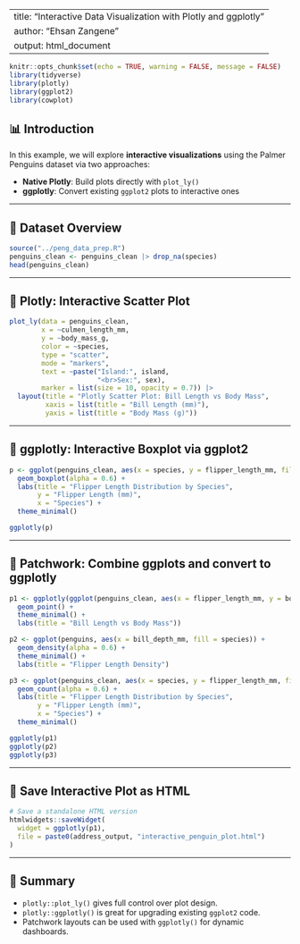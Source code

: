 
---
title: "Interactive Data Visualization with Plotly and ggplotly"
author: "Ehsan Zangene"
output: html_document
---

```r
knitr::opts_chunk$set(echo = TRUE, warning = FALSE, message = FALSE)
library(tidyverse)
library(plotly)
library(ggplot2)
library(cowplot)
```

## 📊 Introduction

In this example, we will explore **interactive visualizations** using the Palmer Penguins dataset via two approaches:

- **Native Plotly**: Build plots directly with `plot_ly()`
- **ggplotly**: Convert existing `ggplot2` plots to interactive ones

---

## 🐧 Dataset Overview

```r
source("../peng_data_prep.R")
penguins_clean <- penguins_clean |> drop_na(species)
head(penguins_clean)
```

---

## 🔹 Plotly: Interactive Scatter Plot

```r
plot_ly(data = penguins_clean,
        x = ~culmen_length_mm,
        y = ~body_mass_g,
        color = ~species,
        type = "scatter",
        mode = "markers",
        text = ~paste("Island:", island,
                      "<br>Sex:", sex),
        marker = list(size = 10, opacity = 0.7)) |>
  layout(title = "Plotly Scatter Plot: Bill Length vs Body Mass",
         xaxis = list(title = "Bill Length (mm)"),
         yaxis = list(title = "Body Mass (g)"))
```

---

## 🔸 ggplotly: Interactive Boxplot via ggplot2

```r
p <- ggplot(penguins_clean, aes(x = species, y = flipper_length_mm, fill = species)) +
  geom_boxplot(alpha = 0.6) +
  labs(title = "Flipper Length Distribution by Species",
       y = "Flipper Length (mm)",
       x = "Species") +
  theme_minimal()

ggplotly(p)
```

---

## 🧩 Patchwork: Combine ggplots and convert to ggplotly

```r
p1 <- ggplotly(ggplot(penguins_clean, aes(x = flipper_length_mm, y = body_mass_g, color = species)) +
  geom_point() +
  theme_minimal() +
  labs(title = "Bill Length vs Body Mass"))

p2 <- ggplot(penguins, aes(x = bill_depth_mm, fill = species)) +
  geom_density(alpha = 0.6) +
  theme_minimal() +
  labs(title = "Flipper Length Density")

p3 <- ggplot(penguins_clean, aes(x = species, y = flipper_length_mm, fill = species)) +
  geom_count(alpha = 0.6) +
  labs(title = "Flipper Length Distribution by Species",
       y = "Flipper Length (mm)",
       x = "Species") +
  theme_minimal()

ggplotly(p1)
ggplotly(p2)
ggplotly(p3)
```

---

## 💾 Save Interactive Plot as HTML

```r
# Save a standalone HTML version
htmlwidgets::saveWidget(
  widget = ggplotly(p1),
  file = paste0(address_output, "interactive_penguin_plot.html")
)
```

---

## 🧠 Summary

- `plotly::plot_ly()` gives full control over plot design.
- `plotly::ggplotly()` is great for upgrading existing `ggplot2` code.
- Patchwork layouts can be used with `ggplotly()` for dynamic dashboards.

